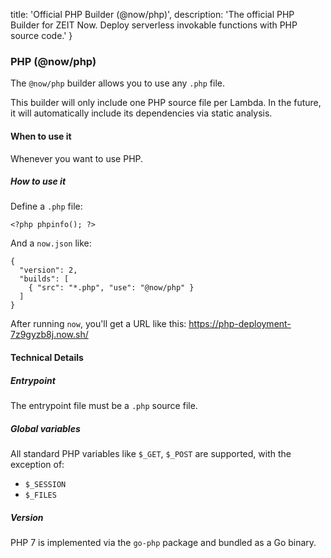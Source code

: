 
  title: 'Official PHP Builder (@now/php)',
  description: 'The official PHP Builder for ZEIT Now. Deploy serverless invokable functions with PHP source code.'
}

### PHP (@now/php)

The `@now/php` builder allows you to use any `.php` file.

<Note>This builder will only include one PHP source file per <GenericLink href="/docs/v2/deployments/concepts/lambdas">Lambda</GenericLink>. In the future, it will automatically include its dependencies via static analysis.</Note>

#### When to use it

Whenever you want to use PHP.

##### How to use it

Define a `.php` file:

```
<?php phpinfo(); ?>
```

And a `now.json` like:

```
{
  "version": 2,
  "builds": [
    { "src": "*.php", "use": "@now/php" }
  ]
}
```

After running `now`, you'll get a URL like this: https://php-deployment-7z9gyzb8j.now.sh/

#### Technical Details

##### Entrypoint

The entrypoint file must be a `.php` source file.

##### Global variables

All standard PHP variables like `$_GET`, `$_POST` are supported, with the exception of:

- `$_SESSION`
- `$_FILES`

##### Version

PHP 7 is implemented via the `go-php` package and bundled as a Go binary.
